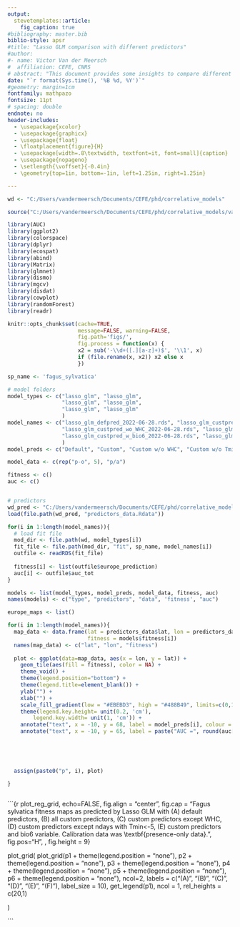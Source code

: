 ```yaml
---
output: 
  stevetemplates::article:
    fig_caption: true
#bibliography: master.bib
biblio-style: apsr
#title: "Lasso GLM comparison with different predictors"
#author:
#- name: Victor Van der Meersch
#  affiliation: CEFE, CNRS
# abstract: "This document provides some insights to compare different correlative models."
date: "`r format(Sys.time(), '%B %d, %Y')`"
#geometry: margin=1cm
fontfamily: mathpazo
fontsize: 11pt
# spacing: double
endnote: no
header-includes:
  - \usepackage{xcolor}
  - \usepackage{graphicx}
  - \usepackage{float}
  - \floatplacement{figure}{H}
  - \usepackage[width=.8\textwidth, textfont=it, font=small]{caption}
  - \usepackage{nopageno}
  - \setlength{\voffset}{-0.4in}
  - \geometry{top=1in, bottom=-1in, left=1.25in, right=1.25in}

---
```


```r
wd <- "C:/Users/vandermeersch/Documents/CEFE/phd/correlative_models"

source("C:/Users/vandermeersch/Documents/CEFE/phd/correlative_models/valavi_et_al/ecm1486-sup-0003-datas1/DataS1/modelling_codes/prediction_helper.R")

library(AUC)
library(ggplot2)
library(colorspace)
library(dplyr)
library(ecospat)
library(abind)
library(Matrix)
library(glmnet)
library(dismo)
library(mgcv)
library(disdat)
library(cowplot)
library(randomForest)
library(readr)

knitr::opts_chunk$set(cache=TRUE,
                      message=FALSE, warning=FALSE,
                      fig.path='figs/',
                      fig.process = function(x) {
                      x2 = sub('-\\d+([.][a-z]+)$', '\\1', x)
                      if (file.rename(x, x2)) x2 else x
                      })


```

```r
sp_name <- 'fagus_sylvatica'

# model folders
model_types <- c("lasso_glm", "lasso_glm",
                 "lasso_glm", "lasso_glm",
                 "lasso_glm", "lasso_glm"
                 )
model_names <- c("lasso_glm_defpred_2022-06-28.rds", "lasso_glm_custpred_all_2022-06-28.rds",
                 "lasso_glm_custpred_wo_WHC_2022-06-28.rds", "lasso_glm_custpred_wo_tmin_5_2022-06-28.rds",
                 "lasso_glm_custpred_w_bio6_2022-06-28.rds", "lasso_glm_pa_litpred_2022-12-06.rds"
                 )
model_preds <- c("Default", "Custom", "Custom w/o WHC", "Custom w/o Tmin<-5", "Custom + bio6", "Lit.")

model_data <- c(rep("p-o", 5), "p/a")

fitness <- c()
auc <- c()


# predictors
wd_pred <- "C:/Users/vandermeersch/Documents/CEFE/phd/correlative_models/predictors"
load(file.path(wd_pred, "predictors_data.Rdata"))


```



```r

for(i in 1:length(model_names)){
  # load fit file
  mod_dir <- file.path(wd, model_types[i])
  fit_file <- file.path(mod_dir, "fit", sp_name, model_names[i])
  outfile <- readRDS(fit_file)
  
  fitness[i] <- list(outfile$europe_prediction)
  auc[i] <- outfile$auc_tot
}

models <- list(model_types, model_preds, model_data, fitness, auc)
names(models) <- c("type", "predictors", "data", 'fitness', "auc")


```

```r

europe_maps <- list()

for(i in 1:length(model_names)){
  map_data <- data.frame(lat = predictors_data$lat, lon = predictors_data$lon,
                         fitness = models$fitness[i])
  names(map_data) <- c("lat", "lon", "fitness")
  
  plot <- ggplot(data=map_data, aes(x = lon, y = lat)) + 
    geom_tile(aes(fill = fitness), color = NA) +
    theme_void() +
    theme(legend.position="bottom") +
    theme(legend.title=element_blank()) +
    ylab("") +
    xlab("") +
    scale_fill_gradient(low = "#EBEBD3", high = "#488B49", limits=c(0,1)) +
    theme(legend.key.height= unit(0.2, 'cm'),
        legend.key.width= unit(1, 'cm')) +
    annotate("text", x = -10, y = 68, label = model_preds[i], colour = 'darkgrey', hjust = 0, size = 3.5) +
    annotate("text", x = -10, y = 65, label = paste("AUC =", round(auc[i],2)), colour = 'darkgrey', hjust = 0)
    
    
    
    
  
  assign(paste0("p", i), plot)

}



```


```{r plot_reg_grid, echo=FALSE, fig.align = "center", fig.cap = "Fagus sylvatica fitness maps as predicted by Lasso GLM with (A) default predictors, (B) all custom predictors, (C) custom predictors except WHC, (D) custom predictors except ndays with Tmin<-5, (E) custom predictors and bio6 variable. Calibration data was \\textbf{presence-only data}.", fig.pos="H", , fig.height = 9}

plot_grid(
  plot_grid(p1 + theme(legend.position = "none"),
            p2 + theme(legend.position = "none"), 
            p3 + theme(legend.position = "none"), 
            p4 + theme(legend.position = "none"), 
            p5 + theme(legend.position = "none"), 
            p6 + theme(legend.position = "none"), 
            ncol=2,
            labels = c("(A)", "(B)", "(C)", "(D)", "(E)", "(F)"),
            label_size = 10),
  get_legend(p1),
  ncol = 1,
  rel_heights = c(20,1)

)


```



<!--
# References
\setlength{\parindent}{-0.2in}
\setlength{\leftskip}{0.2in}
\setlength{\parskip}{8pt}
\vspace*{-0.2in}
\noindent
-->
